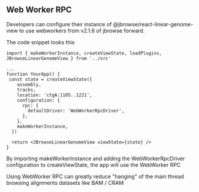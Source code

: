 
<Meta title="Using WebWorker RPC" />

## Web Worker RPC

Developers can configure their instance of @jbrowse/react-linear-genome-view to use webworkers from v2.1.6 of jbrowse forward.

The code snippet looks this

```
import { makeWorkerInstance, createViewState, loadPlugins, JBrowseLinearGenomeView } from '../src'

...
function YourApp() {
 const state = createViewState({
    assembly,
    tracks,
    location: 'ctgA:1105..1221',
    configuration: {
      rpc: {
        defaultDriver: 'WebWorkerRpcDriver',
      },
    },
    makeWorkerInstance,
  })

  return <JBrowseLinearGenomeView viewState={state} />
}

```

By importing makeWorkerInstance and adding the WebWorkerRpcDriver configuration
to createViewState, the app will use the WebWorker RPC

Using WebWorker RPC can greatly reduce "hanging" of the main thread browsing
alignments datasets like BAM / CRAM

<Canvas withSource="open">
  <Story id="linear-view--with-web-worker" />
</Canvas>
